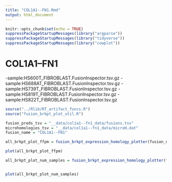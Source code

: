 ```yaml
---
title: "COL1A1--FN1.Rmd"
output: html_document
---
```


```r
knitr::opts_chunk$set(echo = TRUE)
suppressPackageStartupMessages(library("argparse"))
suppressPackageStartupMessages(library("tidyverse"))
suppressPackageStartupMessages(library("cowplot"))
```


# COL1A1--FN1
-sample:HS600T_FIBROBLAST.FusionInspector.tsv.gz
-sample:HS688AT_FIBROBLAST.FusionInspector.tsv.gz
-sample:HS739T_FIBROBLAST.FusionInspector.tsv.gz
-sample:HS819T_FIBROBLAST.FusionInspector.tsv.gz
-sample:HS822T_FIBROBLAST.FusionInspector.tsv.gz


```r

source("../Rlib/RT_artifact_funcs.R")
source("fusion_brkpt_plot_util.R")

fusion_preds_tsv = "__data/col1a1--fn1_data/fusions.tsv"
microhomologies_tsv = "__data/col1a1--fn1_data/microH.dat"
fusion_name = "COL1A1--FN1"
```


```r

all_brkpt_plot_ffpm = fusion_brkpt_expression_homology_plotter(fusion_name, fusion_preds_tsv, microhomologies_tsv, "FFPM")

plot(all_brkpt_plot_ffpm)

```

```r

all_brkpt_plot_num_samples = fusion_brkpt_expression_homology_plotter(fusion_name, fusion_preds_tsv, microhomologies_tsv, "num_samples")


plot(all_brkpt_plot_num_samples)

```




